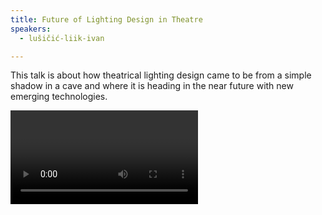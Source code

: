 ```yaml
---
title: Future of Lighting Design in Theatre
speakers:
  - lušičić-liik-ivan

---
```

This talk is about how theatrical lighting design came to be from a simple shadow in a cave and where it is heading in the near future with new emerging technologies.

<Video provider="youtube" id="7wwIdRouKT8" />

<Speakers>
  <Speaker speaker="lušičić-liik-ivan">

  </Speaker>
</Speakers>